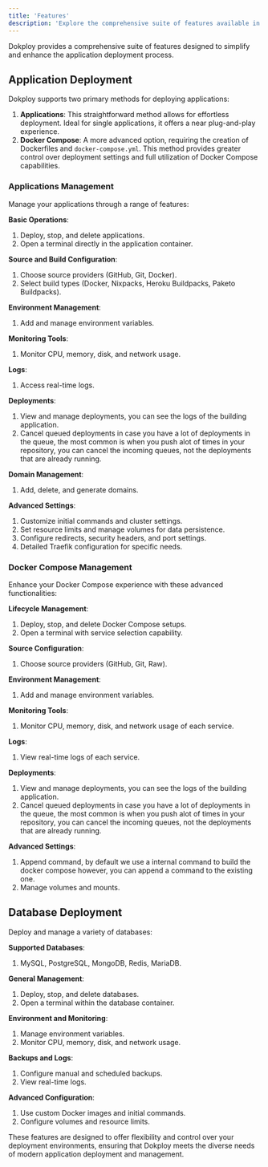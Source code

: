 ```yaml
---
title: 'Features'
description: 'Explore the comprehensive suite of features available in Dokploy for optimized application deployment and management.'
---
```


Dokploy provides a comprehensive suite of features designed to simplify and enhance the application deployment process.

## Application Deployment

Dokploy supports two primary methods for deploying applications:

1. **Applications**: This straightforward method allows for effortless deployment. Ideal for single applications, it offers a near plug-and-play experience.
2. **Docker Compose**: A more advanced option, requiring the creation of Dockerfiles and `docker-compose.yml`. This method provides greater control over deployment settings and full utilization of Docker Compose capabilities.

### Applications Management

Manage your applications through a range of features:

**Basic Operations**:
  1. Deploy, stop, and delete applications.
  2. Open a terminal directly in the application container.

**Source and Build Configuration**:
  1. Choose source providers (GitHub, Git, Docker).
  2. Select build types (Docker, Nixpacks, Heroku Buildpacks, Paketo Buildpacks).


**Environment Management**:
  1. Add and manage environment variables.

**Monitoring Tools**:
  1. Monitor CPU, memory, disk, and network usage.

**Logs**:
  1. Access real-time logs.

**Deployments**:
  1. View and manage deployments, you can see the logs of the building application.
  2. Cancel queued deployments in case you have a lot of deployments in the queue, the most common is when you push alot of times in your repository, you can cancel the incoming queues, not the deployments that are already running.

**Domain Management**:
  1. Add, delete, and generate domains.

**Advanced Settings**:
  1. Customize initial commands and cluster settings.
  2. Set resource limits and manage volumes for data persistence.
  3. Configure redirects, security headers, and port settings.
  4. Detailed Traefik configuration for specific needs.

### Docker Compose Management

Enhance your Docker Compose experience with these advanced functionalities:

**Lifecycle Management**:
  1. Deploy, stop, and delete Docker Compose setups.
  2. Open a terminal with service selection capability.

**Source Configuration**:
  1. Choose source providers (GitHub, Git, Raw).

**Environment Management**:
  1. Add and manage environment variables.

**Monitoring Tools**:
  1. Monitor CPU, memory, disk, and network usage of each service.

**Logs**:
  1. View real-time logs of each service.

**Deployments**:
  1. View and manage deployments, you can see the logs of the building application.
  2. Cancel queued deployments in case you have a lot of deployments in the queue, the most common is when you push alot of times in your repository, you can cancel the incoming queues, not the deployments that are already running.

**Advanced Settings**:
  1. Append command, by default we use a internal command to build the docker compose however, you can append a command to the existing one.
  2. Manage volumes and mounts.

## Database Deployment

Deploy and manage a variety of databases:


**Supported Databases**:
  1. MySQL, PostgreSQL, MongoDB, Redis, MariaDB.

**General Management**:
  1. Deploy, stop, and delete databases.
  2. Open a terminal within the database container.

**Environment and Monitoring**:
  1. Manage environment variables.
  2. Monitor CPU, memory, disk, and network usage.

**Backups and Logs**:
  1. Configure manual and scheduled backups.
  2. View real-time logs.

**Advanced Configuration**:
  1. Use custom Docker images and initial commands.
  2. Configure volumes and resource limits.

These features are designed to offer flexibility and control over your deployment environments, ensuring that Dokploy meets the diverse needs of modern application deployment and management.
